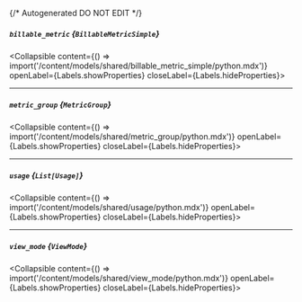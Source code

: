{/* Autogenerated DO NOT EDIT  */}

##### `billable_metric` *{`BillableMetricSimple`}*
<Collapsible content={() => import('/content/models/shared/billable_metric_simple/python.mdx')} openLabel={Labels.showProperties} closeLabel={Labels.hideProperties}>
</Collapsible>

---
##### `metric_group` *{`MetricGroup`}*
<Collapsible content={() => import('/content/models/shared/metric_group/python.mdx')} openLabel={Labels.showProperties} closeLabel={Labels.hideProperties}>
</Collapsible>

---
##### `usage` *{`List[Usage]`}*
<Collapsible content={() => import('/content/models/shared/usage/python.mdx')} openLabel={Labels.showProperties} closeLabel={Labels.hideProperties}>
</Collapsible>

---
##### `view_mode` *{`ViewMode`}*
<Collapsible content={() => import('/content/models/shared/view_mode/python.mdx')} openLabel={Labels.showProperties} closeLabel={Labels.hideProperties}>
</Collapsible>


